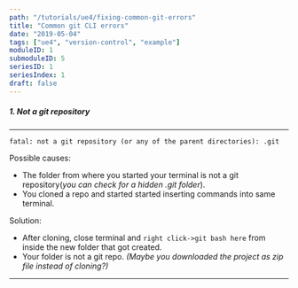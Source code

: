 ```yaml
---
path: "/tutorials/ue4/fixing-common-git-errors"
title: "Common git CLI errors"
date: "2019-05-04"
tags: ["ue4", "version-control", "example"]
moduleID: 1
submoduleID: 5
seriesID: 1
seriesIndex: 1
draft: false
---
```





##### 1. Not a git repository
---
`fatal: not a git repository (or any of the parent directories): .git`

Possible causes:
- The folder from where you started your terminal is not a git repository(*you can check for a hidden .git folder*).
- You cloned a repo and started started inserting commands into same terminal.

Solution:
- After cloning, close terminal and `right click->git bash here` from inside the new folder that got created.
- Your folder is not a git repo. *(Maybe you downloaded the project as zip file instead of cloning?)*

---